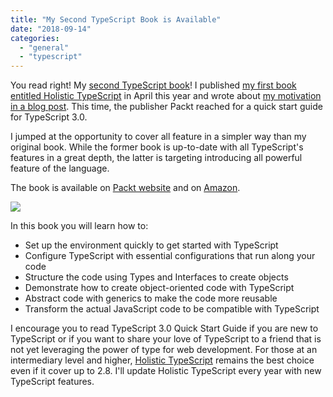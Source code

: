 ```yaml
---
title: "My Second TypeScript Book is Available"
date: "2018-09-14"
categories: 
  - "general"
  - "typescript"
---
```


You read right! My [second TypeScript book](https://www.packtpub.com/application-development/typescript-30-quick-start-guide)! I published [my first book entitled Holistic TypeScript](https://www.amazon.com/Holistic-TypeScript-Patrick-Desjardins/dp/2981311069/) in April this year and wrote about [my motivation in a blog post](https://patrickdesjardins.com/blog/why-i-wrote-a-typescript-book). This time, the publisher Packt reached for a quick start guide for TypeScript 3.0.

I jumped at the opportunity to cover all feature in a simpler way than my original book. While the former book is up-to-date with all TypeScript's features in a great depth, the latter is targeting introducing all powerful feature of the language.

The book is available on [Packt website](https://www.packtpub.com/application-development/typescript-30-quick-start-guide) and on [Amazon](https://www.amazon.com/TypeScript-3-0-Quick-Start-Guide/dp/178934557X).

![](https://patrickdesjardins.com/blog/wp-content/uploads/2018/09/TypeScriptQuickGuideBook.png)

In this book you will learn how to:

- Set up the environment quickly to get started with TypeScript
- Configure TypeScript with essential configurations that run along your code
- Structure the code using Types and Interfaces to create objects
- Demonstrate how to create object-oriented code with TypeScript
- Abstract code with generics to make the code more reusable
- Transform the actual JavaScript code to be compatible with TypeScript

I encourage you to read TypeScript 3.0 Quick Start Guide if you are new to TypeScript or if you want to share your love of TypeScript to a friend that is not yet leveraging the power of type for web development. For those at an intermediary level and higher, [Holistic TypeScript](http://typescriptbook.com/) remains the best choice even if it cover up to 2.8. I'll update Holistic TypeScript every year with new TypeScript features.

